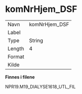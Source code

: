 
# komNrHjem_DSF {-}

| | |
|----|----|
| Navn     | komNrHjem_DSF |
| Label    |  |
| Type     | String |
| Length   | 4    |
| Format   |  |
| Kilde    |   |

**Finnes i filene**

NPR19.M19_DIALYSE1618_UTL_FIL

